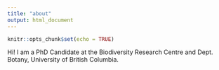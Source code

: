 ```yaml
---
title: "about"
output: html_document
---
```


```r
knitr::opts_chunk$set(echo = TRUE)
```

Hi! I am a PhD Candidate at the Biodiversity Research Centre and Dept. Botany, University of British Columbia. 